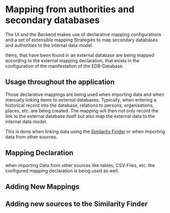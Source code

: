 
<Meta title="maintenance/Norm Data" />

# Mapping from authorities and secondary databases

The UI and the Backend makes use of declarative mapping configurations and a set of extensible
mapping Strategies to map secondary databases and authorities to the internal data model.

Items, that have been found in an external database are being mapped according to the external mapping declaration, that exists
in the configuration of the manifestation of the EDB-Database.

## Usage throughout the application

Those declarative mappings are being used when importing data and when manually linking items to external databases.
Typically, when entering a historical record into the database, relations to persons, organisations, places, etc. are being created.
The mapping will then not only record the link to the external database itself but also map the external data to the internal data model.

This is done when linking data using the [Similarity Finder](/docs/development-similarity-finder--docs) or when importing data from other sources.

## Mapping Declaration

when importing Data from other sources like tables, CSV-Files, etc. the configured mapping declaration is being used as well.

## Adding New Mappings

## Adding new sources to the Similarity Finder

